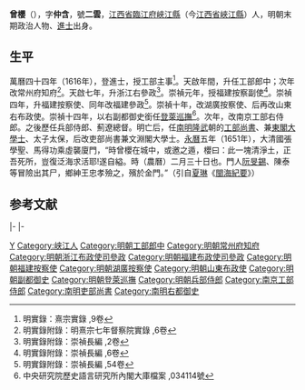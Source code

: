 '''曾櫻'''（{{bd|1581年||1651年|catIdx=}}），字'''仲含'''，號'''二雲'''，[[江西省|江西省]][[臨江府|臨江府]][[峽江縣|峽江縣]]（今[[江西省|江西省]][[峽江縣|峽江縣]]）人，明朝末期政治人物、[[進士|進士]]出身。

== 生平 ==
萬曆四十四年（1616年），登進士，授工部主事<ref>明實錄：熹宗實錄 ,9卷</ref>。天啟年間，升任工部郎中；次年改常州府知府<ref>明實錄附錄：明熹宗七年督察院實錄 ,6卷</ref>。天啟七年，升浙江右參政<ref>明實錄附錄：崇禎長編 ,2卷</ref>。崇禎元年，授福建按察副使<ref>明實錄附錄：崇禎長編 ,6卷</ref>。崇禎四年，升福建按察使、同年改福建參政<ref>明實錄附錄：崇禎長編 ,54卷</ref>。崇禎十年，改湖廣按察使、后再改山東右布政使。崇禎十四年，以右副都御史銜任[[登萊巡撫|登萊巡撫]]<ref>中央研究院歷史語言研究所內閣大庫檔案 ,034114號</ref>。次年，改南京工部右侍郎。之後歷任兵部侍郎、薊遼總督。明亡后，任[[南明|南明]][[隆武|隆武]]朝的[[工部尚書|工部尚書]]、兼[[東閣大學士|東閣大學士]]、太子太保，后改吏部尚書兼文淵閣大學士。[[永曆_(南明)|永曆]]五年（1651年），大清國張學聖、馬得功乘虛襲廈門，“時曾櫻在城中，或邀之遁，櫻曰：此一塊清淨土，正吾死所，豈復泛海求活耶!遂自縊。時（農曆）二月三十日也。門人[[阮旻錫|阮旻錫]]、陳泰等冒險出其尸，鄉紳王忠孝殮之，殯於金門。”（引自[[夏琳|夏琳]]《[[閩海紀要|閩海紀要]]》）

==参考文献==
{{reflist}}

{{start box}}
{{s-off}}
{{s-before|[[何應瑞|何應瑞]]}}
{{s-title|明朝常州府知府|1622年－1628年}}
{{s-after|[[石萬程|石萬程]]}}
|-
{{succession box|[[徐人龍|徐人龍]]|[[曾化龍|曾化龍]]|[[登萊巡撫|明朝登萊巡撫]]|1641年－1642年}}
|-
{{s-before|[[張肯堂|張肯堂]]}}
{{s-title|[[南明|南明]][[吏部尚書|吏部尚書]]|1645年－1646年<br><small>（署）</small>}}
{{s-after|[[瞿式耜|瞿式耜]]<br><small>（署）</small>}}
{{end box}}

{{萬曆四十四年丙辰科殿試金榜}}

{{Authority control}}

{{DEFAULTSORT:Zeng曾}}
[[Category:曾姓|Y]]
[[Category:峡江人|Category:峡江人]]
[[Category:明朝工部郎中|Category:明朝工部郎中]]
[[Category:明朝常州府知府|Category:明朝常州府知府]]
[[Category:明朝浙江布政使司參政|Category:明朝浙江布政使司參政]]
[[Category:明朝福建布政使司參政|Category:明朝福建布政使司參政]]
[[Category:明朝福建按察使|Category:明朝福建按察使]]
[[Category:明朝湖廣按察使|Category:明朝湖廣按察使]]
[[Category:明朝山東布政使|Category:明朝山東布政使]]
[[Category:明朝副都御史|Category:明朝副都御史]]
[[Category:明朝登萊巡撫|Category:明朝登萊巡撫]]
[[Category:明朝兵部侍郎|Category:明朝兵部侍郎]]
[[Category:南京工部侍郎|Category:南京工部侍郎]]
[[Category:南明吏部尚書|Category:南明吏部尚書]]
[[Category:南明右都御史|Category:南明右都御史]]


{{明朝人物小作品}}